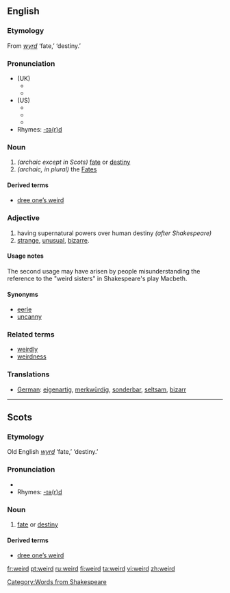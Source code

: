 ==English==

===Etymology===
From {{ang}} ''[[wyrd]]'' ‘fate,’ ‘destiny.’

===Pronunciation===
*(UK)
**{{IPA|/wɪəd/}}
**{{SAMPA|/wI@d/}}
*(US)
**{{IPA|/wɪrd/}}
**{{SAMPA|/wIrd/}}
**{{audio|en-us-weird.ogg|Audio (US)}}
*Rhymes: [[Rhymes:English:-ɪə(r)d|-ɪə(r)d]]

===Noun===
{{en-noun}}

# ''(archaic except in Scots)'' [[fate]] or [[destiny]]
# ''(archaic, in plural)'' the [[Fates]]

====Derived terms====
*[[dree one’s weird]]

===Adjective===
{{en-ad2|'''weird'''|'''[[weirder]]'''|'''[[weirdest]]'''}}
# having supernatural powers over human destiny ''(after Shakespeare)''
#[[strange]], [[unusual]], [[bizarre]].

====Usage notes====
The second usage may have arisen by people misunderstanding the reference to the "weird sisters" in Shakespeare's play Macbeth.

====Synonyms====
*[[eerie]]
*[[uncanny]]

===Related terms===
*[[weirdly]]
*[[weirdness]]

===Translations===
*[[German]]: [[eigenartig]], [[merkwürdig]], [[sonderbar]], [[seltsam]], [[bizarr]]

----

==Scots==

===Etymology===
Old English ''[[wyrd]]'' ‘fate,’ ‘destiny.’

===Pronunciation===
*{{IPA|/'wɪəd/}}
*Rhymes: [[Rhymes:English:-ɪə(r)d|-ɪə(r)d]]

===Noun===
{{sco-noun}}

# [[fate]] or [[destiny]]

====Derived terms====
*[[dree one’s weird]]

[[Category:Words from Shakespeare]]

[[fr:weird]]
[[pt:weird]]
[[ru:weird]]
[[fi:weird]]
[[ta:weird]]
[[vi:weird]]
[[zh:weird]]